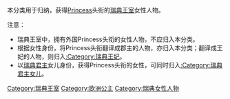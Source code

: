 本分类用于归纳，获得[[Princess|Princess]]头衔的[[瑞典王室|瑞典王室]]女性人物。

注意：
*瑞典王室中，拥有外国Princess头衔的女性人物，不应归入本分类。
*根据女性身份，将Princess头衔翻译成郡主的人物，亦归入本分类；翻译成王妃的人物，则归入[[:Category:瑞典王妃|:Category:瑞典王妃]]。
*以[[瑞典君主|瑞典君主]]女儿身份，获得Princess头衔的女性，可同时归入[[:Category:瑞典君主女儿|:Category:瑞典君主女儿]]。

[[Category:瑞典王室|Category:瑞典王室]]
[[Category:欧洲公主|Category:欧洲公主]]
[[Category:瑞典女性人物|Category:瑞典女性人物]]